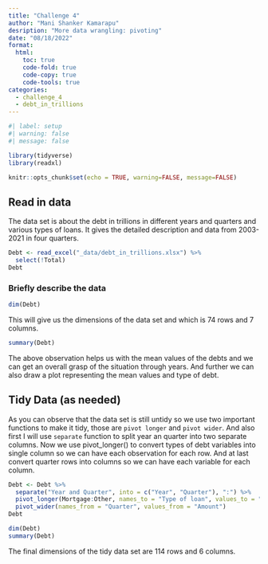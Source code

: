 ```yaml
---
title: "Challenge 4"
author: "Mani Shanker Kamarapu"
desription: "More data wrangling: pivoting"
date: "08/18/2022"
format:
  html:
    toc: true
    code-fold: true
    code-copy: true
    code-tools: true
categories:
  - challenge_4
  - debt_in_trillions
---
```


```r
#| label: setup
#| warning: false
#| message: false

library(tidyverse)
library(readxl)

knitr::opts_chunk$set(echo = TRUE, warning=FALSE, message=FALSE)
```

## Read in data

The data set is about the debt in trillions in different years and quarters and various types of loans. It gives the detailed description and data from 2003-2021 in four quarters. 

```r
Debt <- read_excel("_data/debt_in_trillions.xlsx") %>%
  select(!Total)
Debt
```

### Briefly describe the data

```r
dim(Debt)
```

This will give us the dimensions of the data set and which is 74 rows and 7 columns. 

```r
summary(Debt)
```

The above observation helps us with the mean values of the debts and we can get an overall grasp of the situation through years. And further we can also draw a plot representing the mean values and type of debt.

## Tidy Data (as needed)

As you can observe that the data set is still untidy so we use two important functions to make it tidy, those are `pivot longer` and `pivot wider`. And also first I will use `separate` function to split year an quarter into two separate columns. Now we use pivot_longer() to convert types of debt variables into single column so we can have each observation for each row. And at last convert quarter rows into columns so we can have each variable for each column.

```r
Debt <- Debt %>%
  separate("Year and Quarter", into = c("Year", "Quarter"), ":") %>%
  pivot_longer(Mortgage:Other, names_to = "Type of loan", values_to = "Amount") %>%
  pivot_wider(names_from = "Quarter", values_from = "Amount")
Debt

```

```r
dim(Debt)
summary(Debt)
```

The final dimensions of the tidy data set are 114 rows and 6 columns.
